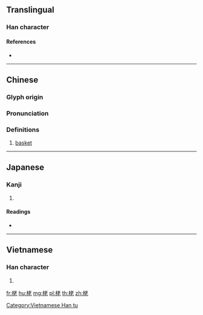 ==Translingual==

===Han character===
{{Han char|rn=75|rad=木|as=06|sn=10|four=44911|canj=DJKP|ids=⿰[[木]][[老]]}}

====References====
* {{Han ref|kx=0523.230|dkj=14736|dj=0912.010|hdz=21194.050|uh=6833|ud=26675|bh=D1DD|bd=53725}}

----

==Chinese==
{{zh-forms}}

===Glyph origin===
{{Han etym}}

===Pronunciation===
{{zh-pron
|m=lǎo
|c=lou5
|mc=y
|oc=y
|ma=
|cat=n
}}

===Definitions===
{{zh-hanzi}}

# [[basket]]

----

==Japanese==

===Kanji===
{{ja-kanji|grade=|rs=木06}}

# {{defn|lang=ja|sort=木06}}

====Readings====
* {{ja-readings|on=[[ろう]] (rō)|kun=}}

----

==Vietnamese==

===Han character===
{{vi-readings|rs=木06|hanviet=lão}}

# {{defn|lang=vi|sort=木06}}

[[Category:Vietnamese Han tu]]

[[fr:栳]]
[[hu:栳]]
[[mg:栳]]
[[pl:栳]]
[[th:栳]]
[[zh:栳]]